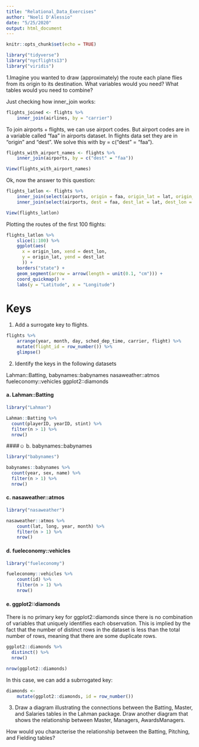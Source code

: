 ```yaml
---
title: "Relational_Data_Exercises"
author: "Noelí D'Alessio"
date: "5/25/2020"
output: html_document
---
```


```r
knitr::opts_chunk$set(echo = TRUE)
```

```r
library("tidyverse")
library("nycflights13")
library("viridis")
```

1.Imagine you wanted to draw (approximately) the route each plane flies from its origin to its destination. What variables would you need? What tables would you need to combine?

Just checking how inner_join works:
```r
flights_joined <- flights %>% 
    inner_join(airlines, by = "carrier")
```

To join airports + flights, we can use airport codes. But airport codes are in a variable called "faa" in airports dataset. In flights data set they are in "origin" and "dest". We solve this with by = c("dest" = "faa").
```r
flights_with_airport_names <- flights %>% 
    inner_join(airports, by = c("dest" = "faa"))

View(flights_with_airport_names)
```

Ok, now the answer to this question:
```r
flights_latlon <- flights %>% 
    inner_join(select(airports, origin = faa, origin_lat = lat, origin_lon = lon), by =   "origin") %>% 
    inner_join(select(airports, dest = faa, dest_lat = lat, dest_lon = lon), by = "dest")

View(flights_latlon)
```

Plotting the routes of the first 100 flights:
```r
flights_latlon %>% 
    slice(1:100) %>% 
    ggplot(aes(
      x = origin_lon, xend = dest_lon,
      y = origin_lat, yend = dest_lat
      )) +
    borders("state") +
    geom_segment(arrow = arrow(length = unit(0.1, "cm"))) +
    coord_quickmap() +
    labs(y = "Latitude", x = "Longitude")
```

# Keys

1. Add a surrogate key to flights.

```r
flights %>%  
    arrange(year, month, day, sched_dep_time, carrier, flight) %>% 
    mutate(flight_id = row_number()) %>% 
    glimpse()
```

2. Identify the keys in the following datasets

Lahman::Batting,
babynames::babynames
nasaweather::atmos
fueleconomy::vehicles
ggplot2::diamonds

#### a. Lahman::Batting
```r
library("Lahman")
```
```r
Lahman::Batting %>% 
  count(playerID, yearID, stint) %>% 
  filter(n > 1) %>% 
  nrow()
```


####☺ b. babynames::babynames
```r
library("babynames")
```

```r
babynames::babynames %>%
  count(year, sex, name) %>%
  filter(n > 1) %>%
  nrow()

```

#### c. nasaweather::atmos
```r
library("nasaweather")
```

```r
nasaweather::atmos %>% 
    count(lat, long, year, month) %>% 
    filter(n > 1) %>% 
    nrow()
```

#### d. fueleconomy::vehicles
```r
library("fueleconomy")
```

```r
fueleconomy::vehicles %>% 
    count(id) %>% 
    filter(n > 1) %>% 
    nrow()
```
#### e. ggplot2::diamonds

There is no primary key for ggplot2::diamonds since there is no combination of variables that uniquely identifies each observation. This is implied by the fact that the number of distinct rows in the dataset is less than the total number of rows, meaning that there are some duplicate rows.

```r
ggplot2::diamonds %>%
  distinct() %>%
  nrow()

nrow(ggplot2::diamonds)

```

In this case, we can add a subrrogated key:

```r
diamonds <- 
    mutate(ggplot2::diamonds, id = row_number())
```


3. Draw a diagram illustrating the connections between the Batting, Master, and Salaries tables in the Lahman package. Draw another diagram that shows the relationship between Master, Managers, AwardsManagers.

How would you characterise the relationship between the Batting, Pitching, and Fielding tables?



